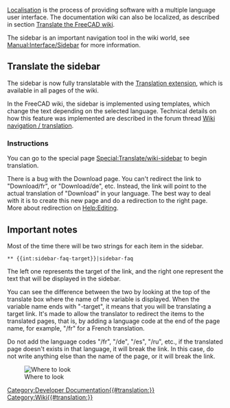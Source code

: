 <languages/>
[[Localisation]] is the process of providing software with a multiple language user interface.
The documentation wiki can also be localized, as described in section [[Localisation#Translate_the_FreeCAD_wiki|Translate the FreeCAD wiki]].

The sidebar is an important navigation tool in the wiki world, see [http://www.mediawiki.org/wiki/Manual:Interface/Sidebar Manual:Interface/Sidebar] for more information.

==Translate the sidebar==

The sidebar is now fully translatable with the [http://www.mediawiki.org/wiki/Help:Extension:Translate Translation extension], which is available in all pages of the wiki.

In the FreeCAD wiki, the sidebar is implemented using templates, which change the text depending on the selected language.
Technical details on how this feature was implemented are described in the forum thread [http://forum.freecadweb.org/viewtopic.php?f=21&t=9687&start=10#p80441 Wiki navigation / translation].

===Instructions===

You can go to the special page [[Special:Translate/wiki-sidebar]] to begin translation.

There is a bug with the Download page. You can't redirect the link to "Download/fr", or "Download/de", etc. Instead, the link will point to the actual translation of "Download" in your language.
The best way to deal with it is to create this new page and do a redirection to the right page. More about redirection on [[Help:Editing]].

==Important notes==

Most of the time there will be two strings for each item in the sidebar.

 <nowiki>** {{int:sidebar-faq-target}}|sidebar-faq</nowiki>

The left one represents the target of the link, and the right one represent the text that will be displayed in the sidebar.

You can see the difference between the two by looking at the top of the translate box where the name of the variable is displayed.
When the variable name ends with "-target", it means that you will be translating a target link. It's made to allow the translator
to redirect the items to the translated pages, that is, by adding a language code at the end of the page name, for example, "/fr" for a French translation.

Do not add the language codes "/fr", "/de", "/es", "/ru", etc., if the translated page doesn't exists in that language, it will break the link.
In this case, do not write anything else than the name of the page, or it will break the link.

[[File:Translate-sidebar-instruction.png|left|Where to look]]

[[Category:Developer Documentation{{#translation:}}]]
[[Category:Wiki{{#translation:}}]]
{{clear}}